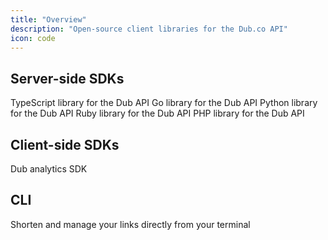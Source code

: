 ```yaml
---
title: "Overview"
description: "Open-source client libraries for the Dub.co API"
icon: code
---
```


## Server-side SDKs

<CardGroup cols={2}>
  <Card title="TypeScript" icon="npm" href="/sdks/typescript/overview">
    TypeScript library for the Dub API
  </Card>
  <Card title="Go" icon="golang" href="/sdks/quickstart/go" iconType="brands">
    Go library for the Dub API
  </Card>
  <Card title="Python" icon="python" href="/sdks/quickstart/python">
    Python library for the Dub API
  </Card>
  <Card title="Ruby" icon="gem" href="/sdks/quickstart/ruby">
    Ruby library for the Dub API
  </Card>
  <Card title="PHP" icon="php" href="/sdks/quickstart/php">
    PHP library for the Dub API
  </Card>
</CardGroup>

## Client-side SDKs

<CardGroup cols={2}>
  <Card title="@dub/analytics" icon="js" href="/sdks/client-side/introduction">
    Dub analytics SDK
  </Card>
</CardGroup>

## CLI

<CardGroup cols={2}>
  <Card title="Dub CLI" icon="terminal" href="/sdks/cli/overview">
    Shorten and manage your links directly from your terminal
  </Card>
</CardGroup>
